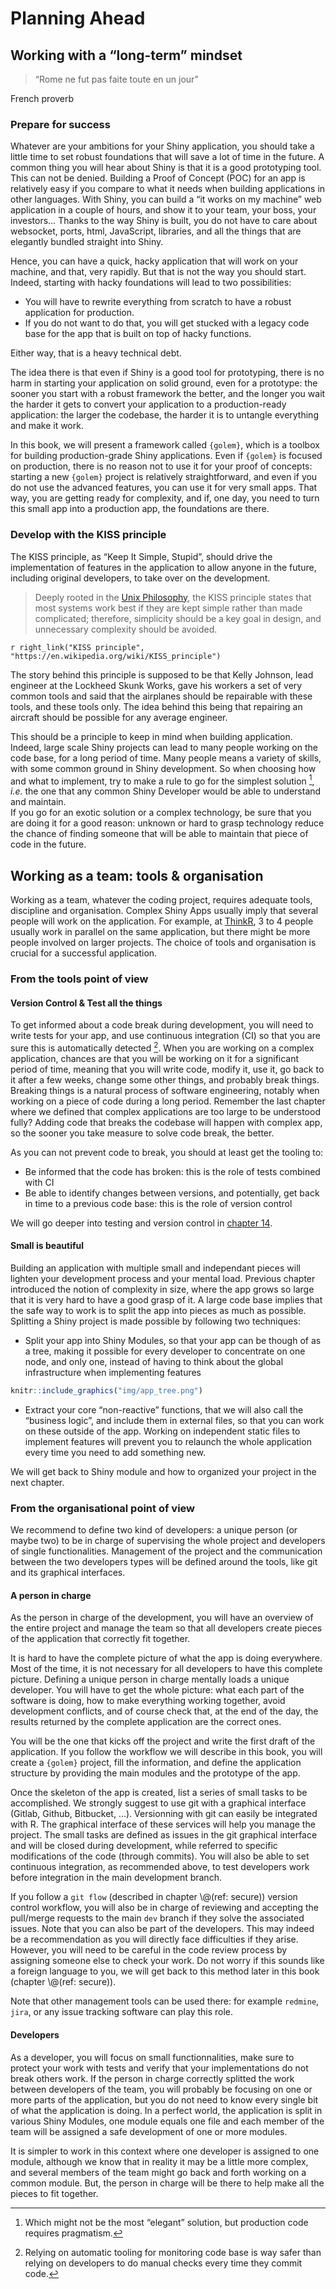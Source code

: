 # Planning Ahead {#planning}

## Working with a "long-term" mindset

> "Rome ne fut pas faite toute en un jour"

French proverb

### Prepare for success

Whatever are your ambitions for your Shiny application, you should take a little time to set robust foundations that will save a lot of time in the future.
A common thing you will hear about Shiny is that it is a good prototyping tool. 
This can not be denied.
Building a Proof of Concept (POC) for an app is relatively easy if you compare to what it needs when building applications in other languages. 
With Shiny, you can build a "it works on my machine" web application in a couple of hours, and show it to your team, your boss, your investors...
Thanks to the way Shiny is built, you do not have to care about websocket, ports, html, JavaScript, libraries, and all the things that are elegantly bundled straight into Shiny. 

Hence, you can have a quick, hacky application that will work on your machine, and that, very rapidly. 
But that is not the way you should start. 
Indeed, starting with hacky foundations will lead to two possibilities:

+ You will have to rewrite everything from scratch to have a robust application for production.
+ If you do not want to do that, you will get stucked with a legacy code base for the app that is built on top of hacky functions.

Either way, that is a heavy technical debt.

The idea there is that even if Shiny is a good tool for prototyping, there is no harm in starting your application on solid ground, even for a prototype: the sooner you start with a robust framework the better, and the longer you wait the harder it gets to convert your application to a production-ready application: the larger the codebase, the harder it is to untangle everything and make it work.

In this book, we will present a framework called `{golem}`, which is a toolbox for building production-grade Shiny applications. 
Even if `{golem}` is focused on production, there is no reason not to use it for your proof of concepts: starting a new `{golem}` project is relatively straightforward, and even if you do not use the advanced features, you can use it for very small apps. 
That way, you are getting ready for complexity, and if, one day, you need to turn this small app into a production app, the foundations are there.

### Develop with the KISS principle

The KISS principle, as "Keep It Simple, Stupid", should drive the implementation of features in the application to allow anyone in the future, including original developers, to take over on the development.

> Deeply rooted in the [Unix Philosophy](http://www.catb.org/~esr/writings/taoup/html/ch01s07.html), the KISS principle states that most systems work best if they are kept simple rather than made complicated; therefore, simplicity should be a key goal in design, and unnecessary complexity should be avoided.

`r right_link("KISS principle", "https://en.wikipedia.org/wiki/KISS_principle")`

The story behind this principle is supposed to be that Kelly Johnson, lead engineer at the Lockheed Skunk Works, gave his workers a set of very common tools and said that the airplanes should be repairable with these tools, and these tools only. 
The idea behind this being that repairing an aircraft should be possible for any average engineer. 

This should be a principle to keep in mind when building application. 
Indeed, large scale Shiny projects can lead to many people working on the code base, for a long period of time. 
Many people means a variety of skills, with some common ground in Shiny development. 
So when choosing how and what to implement, try to make a rule to go for the simplest solution
^[Which might not be the most "elegant" solution, but production code requires pragmatism.
], _i.e._ the one that any common Shiny Developer would be able to understand and maintain.  
If you go for an exotic solution or a complex technology, be sure that you are doing it for a good reason: unknown or hard to grasp technology reduce the chance of finding someone that will be able to maintain that piece of code in the future. 

## Working as a team: tools & organisation

Working as a team, whatever the coding project, requires adequate tools, discipline and organisation. 
Complex Shiny Apps usually imply that several people will work on the application. 
For example, at [ThinkR](//rtask.thinkr.fr), 3 to 4 people usually work in parallel on the same application, but there might be more people involved on larger projects. 
The choice of tools and organisation is crucial for a successful application.

### From the tools point of view

#### Version Control & Test all the things

To get informed about a code break during development, you will need to write tests for your app, and use continuous integration (CI) so that you are sure this is automatically detected
^[Relying on automatic tooling for monitoring code base is way safer than relying on developers to do manual checks every time they commit code.
].
When you are working on a complex application, chances are that you will be working on it for a significant period of time, meaning that you will write code, modify it, use it, go back to it after a few weeks, change some other things, and probably break things. 
Breaking things is a natural process of software engineering, notably when working on a piece of code during a long period.
Remember the last chapter where we defined that complex applications are too large to be understood fully? 
Adding code that breaks the codebase will happen with complex app, so the sooner you take measure to solve code break, the better. 

As you can not prevent code to break, you should at least get the tooling to:

+ Be informed that the code has broken: this is the role of tests combined with CI
+ Be able to identify changes between versions, and potentially, get back in time to a previous code base: this is the role of version control

We will go deeper into testing and version control in [chapter 14](#step-secure).

#### Small is beautiful 

Building an application with multiple small and independant pieces will lighten your development process and your mental load.
Previous chapter introduced the notion of complexity in size, where the app grows so large that it is very hard to have a good grasp of it. 
A large code base implies that the safe way to work is to split the app into pieces as much as possible.  
Splitting a Shiny project is made possible by following two techniques: 

+ Split your app into Shiny Modules, so that your app can be though of as a tree, making it possible for every developer to concentrate on one node, and only one, instead of having to think about the global infrastructure when implementing features


```r
knitr::include_graphics("img/app_tree.png")
```

+ Extract your core "non-reactive" functions, that we will also call the "business logic", and include them in external files, so that you can work on these outside of the app.
Working on independent static files to implement features will prevent you to relaunch the whole application every time you need to add something new.

We will get back to Shiny module and how to organized your project in the next chapter. 

### From the organisational point of view

We recommend to define two kind of developers: a unique person (or maybe two) to be in charge of supervising the whole project and developers of single functionalities. Management of the project and the communication between the two developers types will be defined around the tools, like git and its graphical interfaces.  

#### A person in charge

As the person in charge of the development, you will have an overview of the entire project and manage the team so that all developers create pieces of the application that correctly fit together.

It is hard to have the complete picture of what the app is doing everywhere.
Most of the time, it is not necessary for all developers to have this complete picture.
Defining a unique person in charge mentally loads a unique developer.
You will have to get the whole picture: what each part of the software is doing, how to make everything working together, avoid development conflicts, and of course check that, at the end of the day, the results returned by the complete application are the correct ones. 

You will be the one that kicks off the project and write the first draft of the application.
If you follow the workflow we will describe in this book, you will create a `{golem}` project, fill the information, and define the application structure by providing the main modules and the prototype of the app. 

Once the skeleton of the app is created, list a series of small tasks to be accomplished. 
We strongly suggest to use git with a graphical interface (Gitlab, Github, Bitbucket, ...).
Versionning with git can easily be integrated with R. 
The graphical interface of these services will help you manage the project. 
The small tasks are defined as issues in the git graphical interface and will be closed during development, while referred to specific modifications of the code (through commits). 
You will also be able to set continuous integration, as recommended above, to test developers work before integration in the main development branch.

If you follow a `git flow` (described in chapter \\@(ref: secure)) version control workflow, you will also be in charge of reviewing and accepting the pull/merge requests to the main `dev` branch if they solve the associated issues.
Note that you can also be part of the developers.
This may indeed be a recommendation as you will directly face difficulties if they arise. 
However, you will need to be careful in the code review process by assigning someone else to check your work.
Do not worry if this sounds like a foreign language to you, we will get back to this method later in this book (chapter \\@(ref: secure)). 

Note that other management tools can be used there: for example `redmine`, `jira`, or any issue tracking software can play this role. 

#### Developers

As a developer, you will focus on small functionnalities, make sure to protect your work with tests and verify that your implementations do not break others work. 
If the person in charge correctly splitted the work between developers of the team, you will probably be focusing on one or more parts of the application, but you do not need to know every single bit of what the application is doing. 
In a perfect world, the application is split in various Shiny Modules, one module equals one file and each member of the team will be assigned a safe development of one or more modules.

It is simpler to work in this context where one developer is assigned to one module, although we know that in reality it may be a little more complex, and several members of the team might go back and forth working on a common module. 
But, the person in charge will be there to help make all the pieces to fit together.

 
